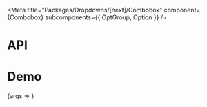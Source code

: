 
<Meta
  title="Packages/Dropdowns/[next]/Combobox"
  component={Combobox}
  subcomponents={{ OptGroup, Option }}
/>

# API

<ArgsTable />

# Demo

<Canvas>
  <Story name="Combobox">{args => <ComboboxStory {...args} />}</Story>
</Canvas>
